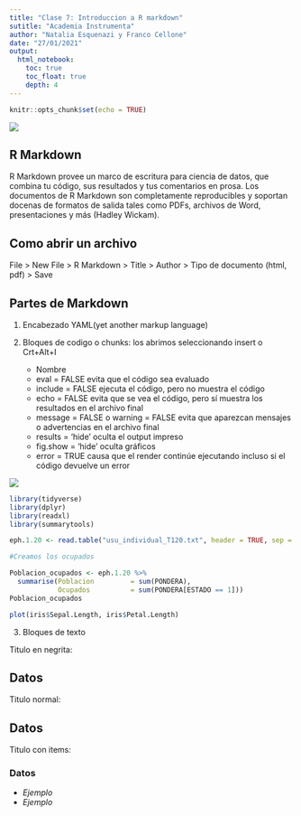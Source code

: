 ```yaml
---
title: "Clase 7: Introduccion a R markdown"
sutitle: "Academia Instrumenta"
author: "Natalia Esquenazi y Franco Cellone"
date: "27/01/2021"
output: 
  html_notebook:
    toc: true
    toc_float: true
    depth: 4
---
```


```r
knitr::opts_chunk$set(echo = TRUE)
```

![](gif2.gif)

## R Markdown

R Markdown provee un marco de escritura para ciencia de datos, que combina tu código, sus resultados y tus comentarios en prosa. Los documentos de R Markdown son completamente reproducibles y soportan docenas de formatos de salida tales como PDFs, archivos de Word, presentaciones y más (Hadley Wickam). 

## Como abrir un archivo 

File > New File > R Markdown > Title > Author > Tipo de documento (html, pdf) > Save

## Partes de Markdown

1. Encabezado YAML(yet another markup language)

2. Bloques de codigo o chunks: los abrimos seleccionando insert o Crt+Alt+I
   - Nombre
   - eval = FALSE evita que el código sea evaluado
   - include = FALSE ejecuta el código, pero no muestra el código 
   - echo = FALSE evita que se vea el código, pero sí muestra los resultados en el archivo final
   - message = FALSE o warning = FALSE evita que aparezcan mensajes o advertencias en el archivo final
   - results = 'hide' oculta el output impreso
   - fig.show = 'hide' oculta gráficos
   - error = TRUE causa que el render continúe ejecutando incluso si el código devuelve un error
   
![](Screenshot_1.png)

   
```r
library(tidyverse)
library(dplyr)
library(readxl)
library(summarytools)

eph.1.20 <- read.table("usu_individual_T120.txt", header = TRUE, sep = ";")
```

```r
#Creamos los ocupados 

Poblacion_ocupados <- eph.1.20 %>% 
  summarise(Poblacion         = sum(PONDERA),
            Ocupados          = sum(PONDERA[ESTADO == 1]))
Poblacion_ocupados
```

```r
plot(iris$Sepal.Length, iris$Petal.Length)
```

3. Bloques de texto

Titulo en negrita: 

## **Datos** 

Titulo normal:

## Datos 

Titulo con items: 

### Datos 

* _Ejemplo_
* _Ejemplo_










